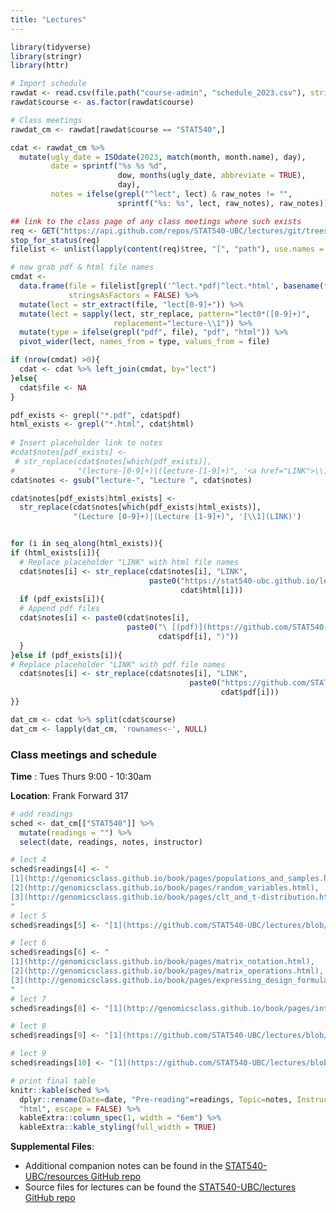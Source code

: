 ```yaml
---
title: "Lectures"
---
```



```r
library(tidyverse)
library(stringr)
library(httr)
```



```r
# Import schedule
rawdat <- read.csv(file.path("course-admin", "schedule_2023.csv"), stringsAsFactors = FALSE, colClasses = list(course = 'factor', dow = 'factor'))
rawdat$course <- as.factor(rawdat$course)

# Class meetings
rawdat_cm <- rawdat[rawdat$course == "STAT540",]

cdat <- rawdat_cm %>%
  mutate(ugly_date = ISOdate(2023, match(month, month.name), day),
         date = sprintf("%s %s %d",
                        dow, months(ugly_date, abbreviate = TRUE),
                        day),
         notes = ifelse(grepl("^lect", lect) & raw_notes != "",
                        sprintf("%s: %s", lect, raw_notes), raw_notes))

## link to the class page of any class meetings where such exists
req <- GET("https://api.github.com/repos/STAT540-UBC/lectures/git/trees/main?recursive=1")
stop_for_status(req)
filelist <- unlist(lapply(content(req)$tree, "[", "path"), use.names = F)

# now grab pdf & html file names
cmdat <- 
  data.frame(file = filelist[grepl('^lect.*pdf|^lect.*html', basename(filelist))],
             stringsAsFactors = FALSE) %>% 
  mutate(lect = str_extract(file, "lect[0-9]+")) %>%
  mutate(lect = sapply(lect, str_replace, pattern="lect0*([0-9]+)",
                       replacement="lecture-\\1")) %>%
  mutate(type = ifelse(grepl("pdf", file), "pdf", "html")) %>%
  pivot_wider(lect, names_from = type, values_from = file)

if (nrow(cmdat) >0){
  cdat <- cdat %>% left_join(cmdat, by="lect")
}else{
  cdat$file <- NA
}

pdf_exists <- grepl("*.pdf", cdat$pdf)
html_exists <- grepl("*.html", cdat$html)
  
# Insert placeholder link to notes 
#cdat$notes[pdf_exists] <-
 # str_replace(cdat$notes[which(pdf_exists)],
#              "(lecture-[0-9]+)|(lecture-[1-9]+)", '<a href="LINK">\\1</a>')
cdat$notes <- gsub("lecture-", "Lecture ", cdat$notes)

cdat$notes[pdf_exists|html_exists] <-
  str_replace(cdat$notes[which(pdf_exists|html_exists)],
              "(Lecture [0-9]+)|(Lecture [1-9]+)", '[\\1](LINK)')


for (i in seq_along(html_exists)){
if (html_exists[i]){
  # Replace placeholder "LINK" with html file names
  cdat$notes[i] <- str_replace(cdat$notes[i], "LINK",
                               paste0("https://stat540-ubc.github.io/lectures/",
                                      cdat$html[i]))
  if (pdf_exists[i]){
  # Append pdf files
  cdat$notes[i] <- paste0(cdat$notes[i],
                          paste0("\ [(pdf)](https://github.com/STAT540-UBC/lectures/raw/main/",
                                 cdat$pdf[i], ")"))
  }
}else if (pdf_exists[i]){
# Replace placeholder "LINK" with pdf file names
  cdat$notes[i] <- str_replace(cdat$notes[i], "LINK",
                                        paste0("https://github.com/STAT540-UBC/lectures/raw/main/",
                                               cdat$pdf[i]))
}}

dat_cm <- cdat %>% split(cdat$course)
dat_cm <- lapply(dat_cm, 'rownames<-', NULL)
```



### Class meetings and schedule 

**Time** : Tues Thurs 9:00 - 10:30am

**Location**: Frank Forward 317

```r
# add readings
sched <- dat_cm[["STAT540"]] %>%
  mutate(readings = "") %>%
  select(date, readings, notes, instructor)

# lect 4
sched$readings[4] <- "
[1](http://genomicsclass.github.io/book/pages/populations_and_samples.html), 
[2](http://genomicsclass.github.io/book/pages/random_variables.html), 
[3](http://genomicsclass.github.io/book/pages/clt_and_t-distribution.html)
"
# lect 5
sched$readings[5] <- "[1](https://github.com/STAT540-UBC/lectures/blob/main/lect05-twoGroup/README.md)"

# lect 6
sched$readings[6] <- "
[1](http://genomicsclass.github.io/book/pages/matrix_notation.html), 
[2](http://genomicsclass.github.io/book/pages/matrix_operations.html), 
[3](http://genomicsclass.github.io/book/pages/expressing_design_formula.html)
"
# lect 7
sched$readings[8] <- "[1](http://genomicsclass.github.io/book/pages/interactions_and_contrasts.html)"

# lect 8
sched$readings[9] <- "[1](https://github.com/STAT540-UBC/lectures/blob/main/lect08-continuous/README.md)"

# lect 9
sched$readings[10] <- "[1](https://github.com/STAT540-UBC/lectures/blob/main/lect09-multipleTesting/README.md)"

# print final table
knitr::kable(sched %>% 
  dplyr::rename(Date=date, "Pre-reading"=readings, Topic=notes, Instructor=instructor),
  "html", escape = FALSE) %>% 
  kableExtra::column_spec(1, width = "6em") %>%
  kableExtra::kable_styling(full_width = TRUE)
```

**Supplemental Files**: 

* Additional companion notes can be found in the [STAT540-UBC/resources GitHub repo](https://github.com/STAT540-UBC/resources)
* Source files for lectures can be found the [STAT540-UBC/lectures GitHub repo](https://github.com/STAT540-UBC/lectures)


